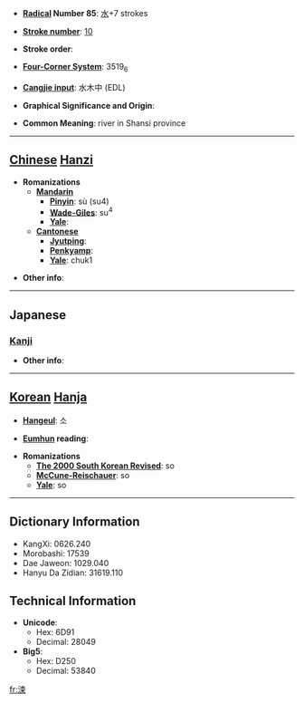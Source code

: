 * '''[[Wiktionary:Chinese radical index| Radical]] Number 85''': [[Wiktionary:Chinese radical index 水|水]]+7 strokes

* '''[[Wiktionary:Chinese total strokes index|Stroke number]]''': [[Wiktionary:Chinese total strokes index 10|10]]

* '''Stroke order''': 

* '''[[Wiktionary:Chinese four corner index|Four-Corner System]]''': 3519<sub>6</sub>

* '''[[Wiktionary:Chinese Cangjie index|Cangjie input]]''': 水木中 (EDL)

* '''Graphical Significance and Origin''': 

* '''Common Meaning''': river in Shansi province

----

== [[Chinese]] [[Hanzi]] ==

* '''Romanizations'''
** '''[[Mandarin]]'''
*** '''[[Pinyin]]''': sù (su4)
*** '''[[Wade-Giles]]''': su<sup>4</sup>
*** '''[[Yale]]''': 
** '''[[Cantonese]]'''
*** '''[[Jyutping]]''':
*** '''[[Penkyamp]]''': 
*** '''[[Yale]]''': chuk1

* '''Other info''': 

----

==Japanese==
===[[Kanji]]===
{{kanji|on readings=[[そう]] (sō), [[す]] (su), [[しゅう]] (shū), [[しゅ]] (shu)|kun readings=[[すすぐ]] (susugu)}}

* '''Other info''':  

----

== [[Korean]] [[Hanja]] ==

* '''[[Hangeul]]''': 소

* '''[[Eumhun]] reading''': 

* '''Romanizations'''
** '''[[The 2000 South Korean Revised Romanization|The 2000 South Korean Revised]]''': so
** '''[[McCune-Reischauer]]''': so
** '''[[Yale]]''': so

----

== Dictionary Information ==

* KangXi: 0626.240
* Morobashi: 17539
* Dae Jaweon: 1029.040
* Hanyu Da Zidian: 31619.110

== Technical Information ==

* '''Unicode''':
** Hex: 6D91
** Decimal: 28049
* '''Big5''':
** Hex: D250
** Decimal: 53840

[[fr:涑]]
